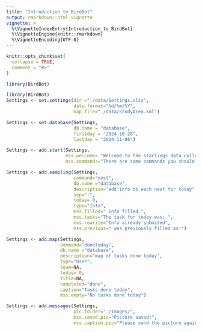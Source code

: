 ```yaml
---
title: "Introduction_to_BirdBot"
output: rmarkdown::html_vignette
vignette: >
  %\VignetteIndexEntry{Introduction_to_BirdBot}
  %\VignetteEngine{knitr::rmarkdown}
  %\VignetteEncoding{UTF-8}
---
```


```r
knitr::opts_chunk$set(
  collapse = TRUE,
  comment = "#>"
)
```

```r
library(BirdBot)
```

```r
library(BirdBot)
Settings <- set.settings(dir ="./data/Settings.xlsx",
                         date.format="%d/%m/%Y",
                         map.file="./data/StudyArea.kml")
```


```r
Settings <- set.database(Settings,
                         db.name = "database", 
                         firstday = "2024-10-28", 
                         lastday = "2024-11-06")
```

```r
Settings <- add.start(Settings, 
                      mss.welcome= "Welcome to the starlings data collection bot.",
                      mss.commands="There are some commands you should learn:")

Settings <- add.sampling(Settings, 
                         command="nest", 
                         db.name ="database", 
                         description="add info to each nest for today", 
                         sep="-", 
                         today= 0, 
                         type="Info", 
                         mss.filled=" info filled.", 
                         mss.tasks="The task for today was: ", 
                         mss.rewrite="Info already submited", 
                         mss.previous=" was previously filled as:")

Settings <- add.map(Settings, 
                    command="donetoday", 
                    db.name ="database", 
                    description="map of tasks done today", 
                    type="User", 
                    team=NA, 
                    today= 0, 
                    title=NA, 
                    completed="done", 
                    caption="Tasks done today", 
                    mss.empty="No tasks done today")

Settings <- add.messages(Settings, 
                         pic.folder="./Images/", 
                         mss.saved.pic="Picture saved!", 
                         mss.caption.pic="Please send the picture again with a caption.")

```

